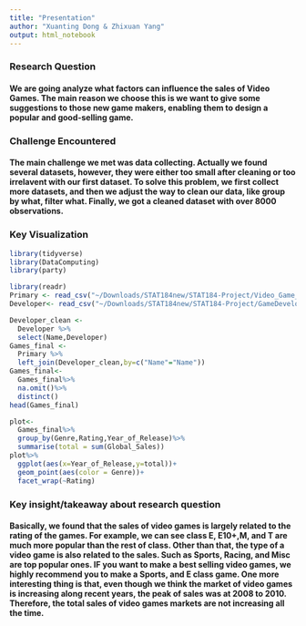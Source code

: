 ```yaml
---
title: "Presentation"
author: "Xuanting Dong & Zhixuan Yang"
output: html_notebook
---
```


### Research Question

#### We are going analyze what factors can influence the sales of Video Games. The main reason we choose this is we want to give some suggestions to those new game makers, enabling them to design a popular and good-selling game. 


### Challenge Encountered

#### The main challenge we met was data collecting. Actually we found several datasets, however, they were either too small after cleaning or too irrelavent with our first dataset. To solve this problem, we first collect more datasets, and then we adjust the way to clean our data, like group by what, filter what. Finally, we got a cleaned dataset with over 8000 observations. 

### Key Visualization 


```r
library(tidyverse)
library(DataComputing)
library(party)
```

```r
library(readr)
Primary <- read_csv("~/Downloads/STAT184new/STAT184-Project/Video_Game_Sales_as_of_Jan_2017.csv")
Developer<- read_csv("~/Downloads/STAT184new/STAT184-Project/GameDeveloper.csv")
```

```r
Developer_clean <-
  Developer %>%
  select(Name,Developer)
Games_final <-
  Primary %>%
  left_join(Developer_clean,by=c("Name"="Name"))
Games_final<-
  Games_final%>%
  na.omit()%>%
  distinct()
head(Games_final)
```

```r
plot<-
  Games_final%>%
  group_by(Genre,Rating,Year_of_Release)%>%
  summarise(total = sum(Global_Sales))
plot%>%
  ggplot(aes(x=Year_of_Release,y=total))+
  geom_point(aes(color = Genre))+
  facet_wrap(~Rating)
```

### Key insight/takeaway about research question

#### Basically, we found that the sales of video games is largely related to the rating of the games. For example, we can see class E, E10+,M, and T are much more popular than the rest of class. Other than that, the type of a video game is also related to the sales. Such as Sports, Racing, and Misc are top popular ones. IF you want to make a best selling video games, we highly recommend you to make a Sports, and E class game. One more interesting thing is that, even though we think the market of video games is increasing along recent years, the peak of sales was at 2008 to 2010. Therefore, the total sales of  video games markets are not increasing all the time. 
































